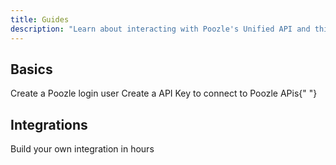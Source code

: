 ```yaml
---
title: Guides
description: "Learn about interacting with Poozle's Unified API and third-party platforms"
---
```


## Basics

<CardGroup cols={2}>
  <Card title="Create User" href="/guides/basics/create_user" color="#68a063">
    Create a Poozle login user
  </Card>
  <Card
    title="Authentication"
    href="/guides/basics/authentication"
    color="#68a063"
  >
    Create a API Key to connect to Poozle APis{" "}
  </Card>
</CardGroup>

## Integrations

<CardGroup cols={2}>
  <Card
    title="Build an Integration"
    href="/guides/integrations/build_new_integration"
    color="#68a063"> Build your own integration in hours </Card>

</CardGroup>
